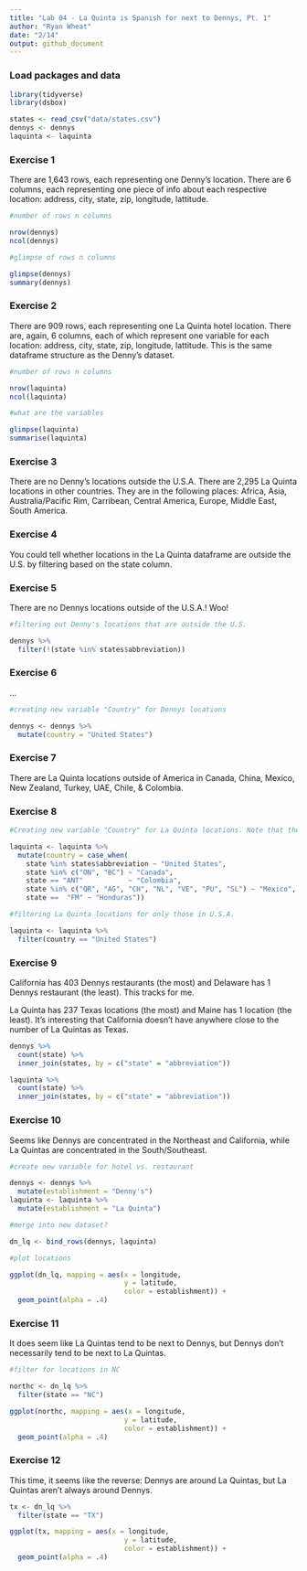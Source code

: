 ```yaml
---
title: "Lab 04 - La Quinta is Spanish for next to Dennys, Pt. 1"
author: "Ryan Wheat"
date: "2/14"
output: github_document
---
```


### Load packages and data

```r
library(tidyverse) 
library(dsbox) 
```

```r
states <- read_csv("data/states.csv")
dennys <- dennys
laquinta <- laquinta
```

### Exercise 1

There are 1,643 rows, each representing one Denny's location. There are 6 columns, each representing one piece of info about each respective location: address, city, state, zip, longitude, lattitude.

```r

#number of rows n columns

nrow(dennys)
ncol(dennys)

#glimpse of rows n columns

glimpse(dennys)
summary(dennys)

```


### Exercise 2

There are 909 rows, each representing one La Quinta hotel location. There are, again, 6 columns, each of which represent one variable for each location: address, city, state, zip, longitude, lattitude. This is the same dataframe structure as the Denny's dataset.

```r

#number of rows n columns

nrow(laquinta)
ncol(laquinta)

#what are the variables

glimpse(laquinta)
summarise(laquinta)

```


### Exercise 3

There are no Denny's locations outside the U.S.A. There are 2,295 La Quinta locations in other countries. They are in the following places: Africa, Asia, Australia/Pacific Rim, Carribean, Central America, Europe, Middle East, South America.

### Exercise 4

You could tell whether locations in the La Quinta dataframe are outside the U.S. by filtering based on the state column.

### Exercise 5

There are no Dennys locations outside of the U.S.A.! Woo!

```r

#filtering out Denny's locations that are outside the U.S.

dennys %>%
  filter(!(state %in% states$abbreviation))

```

### Exercise 6

...
```r

#creating new variable "Country" for Dennys locations

dennys <- dennys %>%
  mutate(country = "United States")
```

### Exercise 7

There are La Quinta locations outside of America in Canada, China, Mexico, New Zealand, Turkey, UAE, Chile, & Colombia.


### Exercise 8



```r

#Creating new variable "Country" for La Quinta locations. Note that the countries do not match what is on the La Quinta website (where I got the previous info...)

laquinta <- laquinta %>%
  mutate(country = case_when(
    state %in% states$abbreviation ~ "United States",
    state %in% c("ON", "BC") ~ "Canada",
    state == "ANT"           ~ "Colombia",
    state %in% c("QR", "AG", "CH", "NL", "VE", "PU", "SL") ~ "Mexico",
    state ==  "FM" ~ "Honduras"))

#filtering La Quinta locations for only those in U.S.A.

laquinta <- laquinta %>%
  filter(country == "United States")

```


### Exercise 9

California has 403 Dennys restaurants (the most) and Delaware has 1 Dennys restaurant (the least). This tracks for me.

La Quinta has 237 Texas locations (the most) and Maine has 1 location (the least). It's interesting that California doesn't have anywhere close to the number of La Quintas as Texas.


```r

dennys %>%
  count(state) %>%
  inner_join(states, by = c("state" = "abbreviation"))

laquinta %>%
  count(state) %>%
  inner_join(states, by = c("state" = "abbreviation"))

```

### Exercise 10

Seems like Dennys are concentrated in the Northeast and California, while La Quintas are concentrated in the South/Southeast.

```r

#create new variable for hotel vs. restaurant

dennys <- dennys %>%
  mutate(establishment = "Denny's")
laquinta <- laquinta %>%
  mutate(establishment = "La Quinta")

#merge into new dataset?

dn_lq <- bind_rows(dennys, laquinta)

#plot locations

ggplot(dn_lq, mapping = aes(x = longitude,
                            y = latitude,
                            color = establishment)) +
  geom_point(alpha = .4)

```

### Exercise 11

It does seem like La Quintas tend to be next to Dennys, but Dennys don't necessarily tend to be next to La Quintas. 

```r

#filter for locations in NC

northc <- dn_lq %>%
  filter(state == "NC")

ggplot(northc, mapping = aes(x = longitude,
                            y = latitude,
                            color = establishment)) +
  geom_point(alpha = .4)

```

### Exercise 12

This time, it seems like the reverse: Dennys are around La Quintas, but La Quintas aren't always around Dennys.

```r

tx <- dn_lq %>%
  filter(state == "TX")

ggplot(tx, mapping = aes(x = longitude,
                            y = latitude,
                            color = establishment)) +
  geom_point(alpha = .4)

```

